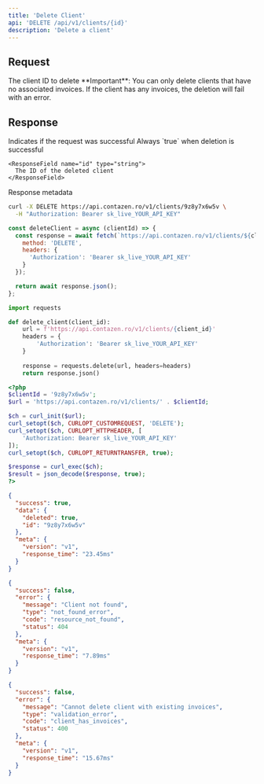 ```yaml
---
title: 'Delete Client'
api: 'DELETE /api/v1/clients/{id}'
description: 'Delete a client'
---
```


## Request

<ParamField path="id" type="string" required>
  The client ID to delete
</ParamField>

<Warning>
  **Important**: You can only delete clients that have no associated invoices. If the client has any invoices, the deletion will fail with an error.
</Warning>

## Response

<ResponseField name="success" type="boolean">
  Indicates if the request was successful
</ResponseField>

<ResponseField name="data" type="object">
  <Expandable title="Properties">
    <ResponseField name="deleted" type="boolean">
      Always `true` when deletion is successful
    </ResponseField>
    
    <ResponseField name="id" type="string">
      The ID of the deleted client
    </ResponseField>
  </Expandable>
</ResponseField>

<ResponseField name="meta" type="object">
  Response metadata
</ResponseField>

<RequestExample>

```bash cURL
curl -X DELETE https://api.contazen.ro/v1/clients/9z8y7x6w5v \
  -H "Authorization: Bearer sk_live_YOUR_API_KEY"
```

```javascript Node.js
const deleteClient = async (clientId) => {
  const response = await fetch(`https://api.contazen.ro/v1/clients/${clientId}`, {
    method: 'DELETE',
    headers: {
      'Authorization': 'Bearer sk_live_YOUR_API_KEY'
    }
  });

  return await response.json();
};
```

```python Python
import requests

def delete_client(client_id):
    url = f'https://api.contazen.ro/v1/clients/{client_id}'
    headers = {
        'Authorization': 'Bearer sk_live_YOUR_API_KEY'
    }
    
    response = requests.delete(url, headers=headers)
    return response.json()
```

```php PHP
<?php
$clientId = '9z8y7x6w5v';
$url = 'https://api.contazen.ro/v1/clients/' . $clientId;

$ch = curl_init($url);
curl_setopt($ch, CURLOPT_CUSTOMREQUEST, 'DELETE');
curl_setopt($ch, CURLOPT_HTTPHEADER, [
    'Authorization: Bearer sk_live_YOUR_API_KEY'
]);
curl_setopt($ch, CURLOPT_RETURNTRANSFER, true);

$response = curl_exec($ch);
$result = json_decode($response, true);
?>
```

</RequestExample>

<ResponseExample>

```json Success Response
{
  "success": true,
  "data": {
    "deleted": true,
    "id": "9z8y7x6w5v"
  },
  "meta": {
    "version": "v1",
    "response_time": "23.45ms"
  }
}
```

```json Error Response - Not Found
{
  "success": false,
  "error": {
    "message": "Client not found",
    "type": "not_found_error",
    "code": "resource_not_found",
    "status": 404
  },
  "meta": {
    "version": "v1",
    "response_time": "7.89ms"
  }
}
```

```json Error Response - Has Invoices
{
  "success": false,
  "error": {
    "message": "Cannot delete client with existing invoices",
    "type": "validation_error",
    "code": "client_has_invoices",
    "status": 400
  },
  "meta": {
    "version": "v1",
    "response_time": "15.67ms"
  }
}
```

</ResponseExample>
